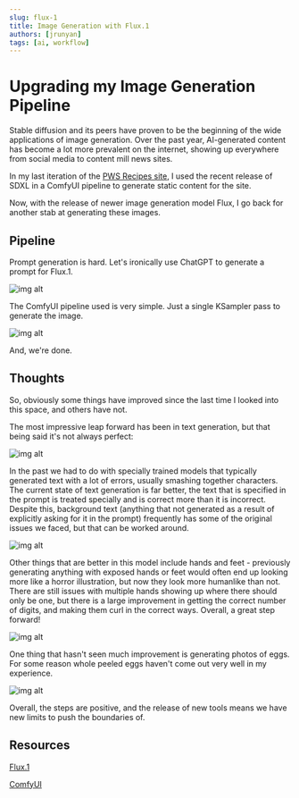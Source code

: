 ```yaml
---
slug: flux-1
title: Image Generation with Flux.1
authors: [jrunyan]
tags: [ai, workflow]
---
```


# Upgrading my Image Generation Pipeline

Stable diffusion and its peers have proven to be the beginning of the wide applications of image generation. Over the past year, AI-generated content has become a lot more prevalent on the internet, showing up everywhere from social media to content mill news sites.

In my last iteration of the [PWS Recipes site](https://recipes.whitney.rip), I used the recent release of SDXL in a ComfyUI pipeline to generate static content for the site.

Now, with the release of newer image generation model Flux, I go back for another stab at generating these images.

## Pipeline

Prompt generation is hard. Let's ironically use ChatGPT to generate a prompt for Flux.1.

![img alt](./chat-gpt.png)

The ComfyUI pipeline used is very simple. Just a single KSampler pass to generate the image.

![img alt](./comfy.png)

And, we're done.

## Thoughts

So, obviously some things have improved since the last time I looked into this space, and others have not.

The most impressive leap forward has been in text generation, but that being said it's not always perfect:

![img alt](./flux1.png)

In the past we had to do with specially trained models that typically generated text with a lot of errors, usually smashing together characters.
The current state of text generation is far better, the text that is specified in the prompt is treated specially and is correct more than it is incorrect.
Despite this, background text (anything that not generated as a result of explicitly asking for it in the prompt) frequently has some of the original issues we faced, but that can be worked around.

![img alt](./badtext.png)

Other things that are better in this model include hands and feet - previously generating anything with exposed hands or feet would often end up looking more like a horror illustration, but now they look more humanlike than not.
There are still issues with multiple hands showing up where there should only be one, but there is a large improvement in getting the correct number of digits, and making them curl in the correct ways.
Overall, a great step forward!

![img alt](./apple.png)

One thing that hasn't seen much improvement is generating photos of eggs. For some reason whole peeled eggs haven't come out very well in my experience.

![img alt](./eggs.png)

Overall, the steps are positive, and the release of new tools means we have new limits to push the boundaries of. 

## Resources

[Flux.1](https://flux1.io/)

[ComfyUI](https://github.com/comfyanonymous/ComfyUI)

